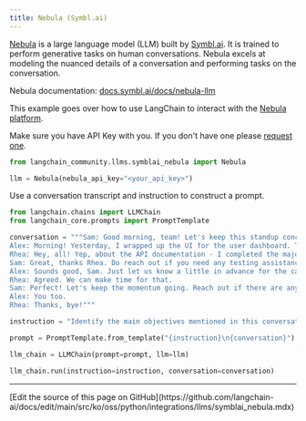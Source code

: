 ```yaml
---
title: Nebula (Symbl.ai)
---
```


[Nebula](https://symbl.ai/nebula/) is a large language model (LLM) built by [Symbl.ai](https://symbl.ai). It is trained to perform generative tasks on human conversations. Nebula excels at modeling the nuanced details of a conversation and performing tasks on the conversation.

Nebula documentation: [docs.symbl.ai/docs/nebula-llm](https://docs.symbl.ai/docs/nebula-llm)

This example goes over how to use LangChain to interact with the [Nebula platform](https://docs.symbl.ai/docs/nebula-llm).

Make sure you have API Key with you. If you don't have one please [request one](https://info.symbl.ai/Nebula_Private_Beta.html).

```python
from langchain_community.llms.symblai_nebula import Nebula

llm = Nebula(nebula_api_key="<your_api_key>")
```

Use a conversation transcript and instruction to construct a prompt.

```python
from langchain.chains import LLMChain
from langchain_core.prompts import PromptTemplate

conversation = """Sam: Good morning, team! Let's keep this standup concise. We'll go in the usual order: what you did yesterday, what you plan to do today, and any blockers. Alex, kick us off.
Alex: Morning! Yesterday, I wrapped up the UI for the user dashboard. The new charts and widgets are now responsive. I also had a sync with the design team to ensure the final touchups are in line with the brand guidelines. Today, I'll start integrating the frontend with the new API endpoints Rhea was working on. The only blocker is waiting for some final API documentation, but I guess Rhea can update on that.
Rhea: Hey, all! Yep, about the API documentation - I completed the majority of the backend work for user data retrieval yesterday. The endpoints are mostly set up, but I need to do a bit more testing today. I'll finalize the API documentation by noon, so that should unblock Alex. After that, I’ll be working on optimizing the database queries for faster data fetching. No other blockers on my end.
Sam: Great, thanks Rhea. Do reach out if you need any testing assistance or if there are any hitches with the database. Now, my update: Yesterday, I coordinated with the client to get clarity on some feature requirements. Today, I'll be updating our project roadmap and timelines based on their feedback. Additionally, I'll be sitting with the QA team in the afternoon for preliminary testing. Blocker: I might need both of you to be available for a quick call in case the client wants to discuss the changes live.
Alex: Sounds good, Sam. Just let us know a little in advance for the call.
Rhea: Agreed. We can make time for that.
Sam: Perfect! Let's keep the momentum going. Reach out if there are any sudden issues or support needed. Have a productive day!
Alex: You too.
Rhea: Thanks, bye!"""

instruction = "Identify the main objectives mentioned in this conversation."

prompt = PromptTemplate.from_template("{instruction}\n{conversation}")

llm_chain = LLMChain(prompt=prompt, llm=llm)

llm_chain.run(instruction=instruction, conversation=conversation)
```

---

<Callout icon="pen-to-square" iconType="regular">
  [Edit the source of this page on GitHub](https://github.com/langchain-ai/docs/edit/main/src/ko/oss/python/integrations/llms/symblai_nebula.mdx)
</Callout>
